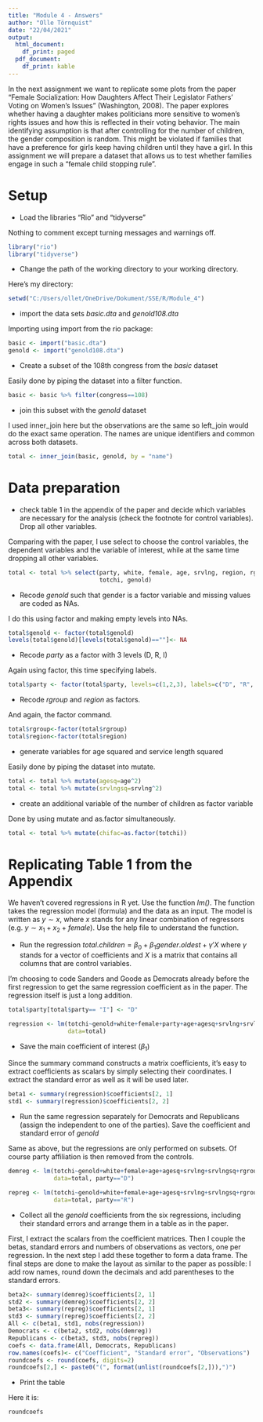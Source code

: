 ```yaml
---
title: "Module 4 - Answers"
author: "Olle Törnquist"
date: "22/04/2021"
output:
  html_document:
    df_print: paged
  pdf_document:
    df_print: kable
---
```


In the next assignment we want to replicate some plots from the paper "Female Socialization: How Daughters Affect Their Legislator Fathers' Voting on Women's Issues" (Washington, 2008). The paper explores whether having a daughter makes politicians more sensitive to women's rights issues and how this is reflected in their voting behavior. The main identifying assumption is that after controlling for the number of children, the gender composition is random. This might be violated if families that have a preference for girls keep having children until they have a girl. In this assignment we will prepare a dataset that allows us to test whether families engage in such a "female child stopping rule".


# Setup

* Load the libraries "Rio" and "tidyverse"

Nothing to comment except turning messages and warnings off.

```r
library("rio")
library("tidyverse")
```

* Change the path of the working directory to your working directory.

Here's my directory:

```r
setwd("C:/Users/ollet/OneDrive/Dokument/SSE/R/Module_4")
```

* import the data sets *basic.dta* and *genold108.dta*

Importing using import from the rio package:
```r
basic <- import("basic.dta")
genold <- import("genold108.dta")
```

* Create a subset of the 108th congress from the *basic* dataset

Easily done by piping the dataset into a filter function.

```r
basic <- basic %>% filter(congress==108)
```

* join this subset with the *genold* dataset

I used inner_join here but the observations are the same so left_join would do the exact same operation. The names are unique identifiers and common across both datasets.
```r
total <- inner_join(basic, genold, by = "name")
```

# Data preparation

* check table 1 in the appendix of the paper and decide which variables are necessary for the analysis (check the footnote for control variables). Drop all other variables.

Comparing with the paper, I use select to choose the control variables, the dependent variables and the variable of interest, while at the same time dropping all other variables.
```r
total <- total %>% select(party, white, female, age, srvlng, region, rgroup, ngirls, 
                          totchi, genold)
```

* Recode *genold* such that gender is a factor variable and missing values are coded as NAs.

I do this using factor and making empty levels into NAs.

```r
total$genold <- factor(total$genold) 
levels(total$genold)[levels(total$genold)==""]<- NA
```


* Recode *party* as a factor with 3 levels (D, R, I)

Again using factor, this time specifying labels.

```r
total$party <- factor(total$party, levels=c(1,2,3), labels=c("D", "R", "I"))
```


* Recode *rgroup* and *region* as factors.

And again, the factor command.

```r
total$rgroup<-factor(total$rgroup)
total$region<-factor(total$region)
```


* generate variables for age squared and service length squared

Easily done by piping the dataset into mutate.

```r
total <- total %>% mutate(agesq=age^2)
total <- total %>% mutate(srvlngsq=srvlng^2)
```


* create an additional variable of the number of children as factor variable

Done by using mutate and as.factor simultaneously.

```r
total <- total %>% mutate(chifac=as.factor(totchi))
```


# Replicating Table 1 from the Appendix

We haven't covered regressions in R yet. Use the function *lm()*. The function takes the regression model (formula) and the data as an input. The model is written as $y \sim x$, where $x$ stands for any linear combination of regressors (e.g. $y \sim x_1 + x_2 + female$). Use the help file to understand the function.

* Run the regression $total.children = \beta_0 + \beta_1 gender.oldest + \gamma'X$ where $\gamma$ stands for a vector of coefficients and $X$ is a matrix that contains all columns that are control variables.\footnote{This is just a short notation instead of writing the full model with all control variables $totchi = \beta_0 + \beta_1 genold + \gamma_1 age + \gamma_2 age^2 + \gamma_3 Democrat + ... + \epsilon$ which quickly gets out of hand for large models.}

I'm choosing to code Sanders and Goode as Democrats already before the first regression to get the same regression coefficient as in the paper. The regression itself is just a long addition.

```r
total$party[total$party== "I"] <- "D"

regression <- lm(totchi~genold+white+female+party+age+agesq+srvlng+srvlngsq+rgroup+region, 
                 data=total)
```


* Save the main coefficient of interest ($\beta_1$)

Since the summary command constructs a matrix coefficients, it's easy to extract coefficients as scalars by simply selecting their coordinates. I extract the standard error as well as it will be used later.

```r
beta1 <- summary(regression)$coefficients[2, 1]
std1 <- summary(regression)$coefficients[2, 2]
```


* Run the same regression separately for Democrats and Republicans (assign the independent to one of the parties). Save the coefficient and standard error of *genold*

Same as above, but the regressions are only performed on subsets. Of course party affiliation is then removed from the controls.

```r
demreg <- lm(totchi~genold+white+female+age+agesq+srvlng+srvlngsq+rgroup+region, 
             data=total, party=="D")

repreg <- lm(totchi~genold+white+female+age+agesq+srvlng+srvlngsq+rgroup+region, 
             data=total, party=="R")
```


* Collect all the *genold* coefficients from the six regressions, including their standard errors and arrange them in a table as in the paper.

First, I extract the scalars from the coefficient matrices. Then I couple the betas, standard errors and numbers of observations as vectors, one per regression. In the next step I add these together to form a data frame. The final steps are done to make the layout as similar to the paper as possible: I add row names, round down the decimals and add parentheses to the standard errors. 

```r
beta2<- summary(demreg)$coefficients[2, 1]
std2 <- summary(demreg)$coefficients[2, 2]
beta3<- summary(repreg)$coefficients[2, 1]
std3 <- summary(repreg)$coefficients[2, 2]
All <- c(beta1, std1, nobs(regression))
Democrats <- c(beta2, std2, nobs(demreg))
Republicans <- c(beta3, std3, nobs(repreg))
coefs <- data.frame(All, Democrats, Republicans)
row.names(coefs)<- c("Coefficient", "Standard error", "Observations")
roundcoefs <- round(coefs, digits=2)
roundcoefs[2,] <- paste0("(", format(unlist(roundcoefs[2,])),")")
```


* Print the table

Here it is:
```r
roundcoefs
```


